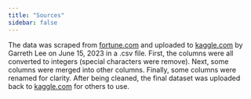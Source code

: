 ```yaml
---
title: "Sources"
sidebar: false
---
```


The data was scraped from [fortune.com](fortune.com) and uploaded to [kaggle.com](https://www.kaggle.com/datasets/garrethlee/fortune-500-companies-dataset) by Garreth Lee on June 15, 2023 in a .csv file. First, the columns were all converted to integers (special characters were remove). Next, some columns were merged into other columns. Finally, some columns were renamed for clarity. After being cleaned, the final dataset was uploaded back to [kaggle.com](https://www.kaggle.com/datasets/rm1000/fortune-500-companies) for others to use.